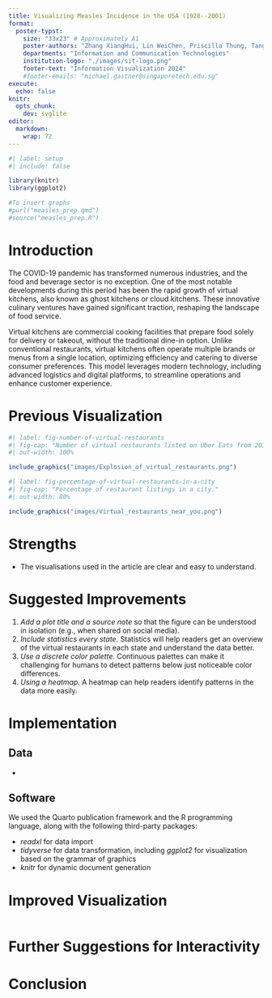 ```yaml
---
title: Visualizing Measles Incidence in the USA (1928--2001)
format:
  poster-typst: 
    size: "33x23" # Approximately A1
    poster-authors: "Zhang XiangHui, Lin WeiChen, Priscilla Thung, Tang Guan You, Arshad Bin Mazlan, Wong Jing Yong Shawn"
    departments: "Information and Communication Technologies"
    institution-logo: "./images/sit-logo.png"
    footer-text: "Information Visualization 2024"
    #footer-emails: "michael.gastner@singaporetech.edu.sg"
execute:
  echo: false
knitr:
  opts_chunk:
    dev: svglite
editor: 
  markdown: 
    wrap: 72
---
```


```r
#| label: setup
#| include: false

library(knitr)
library(ggplot2)

#To insert graphs
#purl("measles_prep.qmd")
#source("measles_prep.R")
```

# Introduction

The COVID-19 pandemic has transformed numerous industries, and the food
and beverage sector is no exception. One of the most notable
developments during this period has been the rapid growth of virtual
kitchens, also known as ghost kitchens or cloud kitchens. These
innovative culinary ventures have gained significant traction, reshaping
the landscape of food service.

Virtual kitchens are commercial cooking facilities that prepare food
solely for delivery or takeout, without the traditional dine-in option.
Unlike conventional restaurants, virtual kitchens often operate multiple
brands or menus from a single location, optimizing efficiency and
catering to diverse consumer preferences. This model leverages modern
technology, including advanced logistics and digital platforms, to
streamline operations and enhance customer experience.

# Previous Visualization

```r
#| label: fig-number-of-virtual-restaurants
#| fig-cap: "Number of virtual restaurants listed on Uber Eats from 2019 to 2023."
#| out-width: 100%

include_graphics("images/Explosion_of_virtual_restaurants.png")
```

```r
#| label: fig-percentage-of-virtual-restaurants-in-a-city
#| fig-cap: "Percentage of restaurant listings in a city."
#| out-width: 80%

include_graphics("images/Virtual_restaurants_near_you.png")
```

# Strengths

-   The visualisations used in the article are clear and easy to
    understand.

# Suggested Improvements

1.  *Add a plot title and a source note* so that the figure can be
    understood in isolation (e.g., when shared on social media).
2.  *Include statistics every state.* Statistics will help readers get
    an overview of the virtual restaurants in each state and understand
    the data better.
3.  *Use a discrete color palette.* Continuous palettes can make it
    challenging for humans to detect patterns below just noticeable
    color differences.
4.  *Using a heatmap.* A heatmap can help readers identify patterns in
    the data more easily.

# Implementation

## Data

-   

## Software

We used the Quarto publication framework and the R programming language,
along with the following third-party packages:

-   *readxl* for data import
-   *tidyverse* for data transformation, including *ggplot2* for
    visualization based on the grammar of graphics
-   *knitr* for dynamic document generation

```{=typst}
#v(2em)
```
# Improved Visualization

```r

```

# Further Suggestions for Interactivity



# Conclusion



